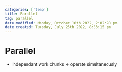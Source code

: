```yaml
---
categories: ['temp']
title: Parallel
tag: parallel 
date modified: Monday, October 10th 2022, 2:02:20 pm
date created: Tuesday, July 26th 2022, 8:33:15 pm
---
```


# Parallel
- Independant work chunks -> operate simultaneously



